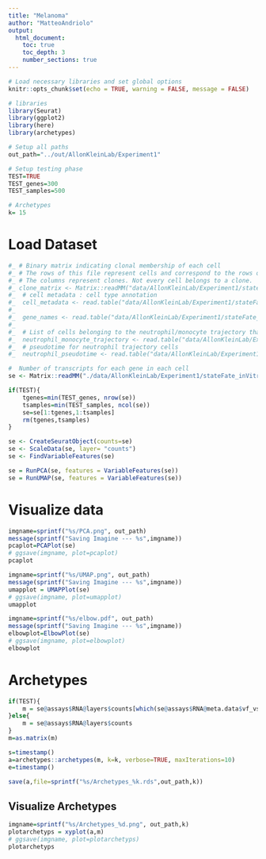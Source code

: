```yaml
---
title: "Melanoma"
author: "MatteoAndriolo"
output: 
  html_document: 
    toc: true
    toc_depth: 3
    number_sections: true
---
```


```r
# Load necessary libraries and set global options
knitr::opts_chunk$set(echo = TRUE, warning = FALSE, message = FALSE)

# libraries
library(Seurat)
library(ggplot2)
library(here)
library(archetypes)

# Setup all paths
out_path="../out/AllonKleinLab/Experiment1"

# Setup testing phase
TEST=TRUE
TEST_genes=300
TEST_samples=500

# Archetypes
k= 15
```

# Load Dataset
```r
#_ # Binary matrix indicating clonal membership of each cell
#_ # The rows of this file represent cells and correspond to the rows of _counts_matrix_in_vitro_ (above).
#_ # The columns represent clones. Not every cell belongs to a clone. 
#_ clone_matrix <- Matrix::readMM("data/AllonKleinLab/Experiment1/stateFate_inVitro_clone_matrix.mtx")
#_  # cell metadata : cell type annotation
#_  cell_metadata <- read.table("data/AllonKleinLab/Experiment1/stateFate_inVitro_metadata.txt",header=TRUE,sep = "\t" )
#_  
#_  gene_names <- read.table("data/AllonKleinLab/Experiment1/stateFate_inVitro_gene_names.txt")
#_  
#_  # List of cells belonging to the neutrophil/monocyte trajectory that were used in becnmark analysis
#_  neutrophil_monocyte_trajectory <- read.table("data/AllonKleinLab/Experiment1/stateFate_inVitro_neutrophil_monocyte_trajectory.txt",header=TRUE,sep="\t")
#_  # pseudotime for neutrophil trajectory cells
#_  neutrophil_pseudotime <- read.table("data/AllonKleinLab/Experiment1/stateFate_inVitro_neutrophil_pseudotime.txt",header=TRUE, sep="\t")

#  Number of transcripts for each gene in each cell
se <- Matrix::readMM("./data/AllonKleinLab/Experiment1/stateFate_inVitro_normed_counts.mtx" )

if(TEST){
    tgenes=min(TEST_genes, nrow(se))
    tsamples=min(TEST_samples, ncol(se))
    se=se[1:tgenes,1:tsamples]
    rm(tgenes,tsamples)
}

se <- CreateSeuratObject(counts=se)
se <- ScaleData(se, layer= "counts") 
se <- FindVariableFeatures(se)

se = RunPCA(se, features = VariableFeatures(se))
se = RunUMAP(se, features = VariableFeatures(se))
```

# Visualize data
```r
imgname=sprintf("%s/PCA.png", out_path)
message(sprintf("Saving Imagine --- %s",imgname))
pcaplot=PCAPlot(se)
# ggsave(imgname, plot=pcaplot)
pcaplot
```

```r
imgname=sprintf("%s/UMAP.png", out_path)
message(sprintf("Saving Imagine --- %s",imgname))
umapplot = UMAPPlot(se)
# ggsave(imgname, plot=umapplot)
umapplot
```

```r
imgname=sprintf("%s/elbow.pdf", out_path)
message(sprintf("Saving Imagine --- %s",imgname))
elbowplot=ElbowPlot(se)
# ggsave(imgname, plot=elbowplot)
elbowplot
```

# Archetypes
```r
if(TEST){
    m = se@assays$RNA@layers$counts[which(se@assays$RNA@meta.data$vf_vst_counts_rank>0),]
}else{
    m = se@assays$RNA@layers$counts
}
m=as.matrix(m)

s=timestamp()
a=archetypes::archetypes(m, k=k, verbose=TRUE, maxIterations=10)
e=timestamp()

save(a,file=sprintf("%s/Archetypes_%k.rds",out_path,k))
```

## Visualize Archetypes
```r
imgname=sprintf("%s/Archetypes_%d.png", out_path,k)
plotarchetyps = xyplot(a,m)
# ggsave(imgname, plot=plotarchetyps)
plotarchetyps
```
